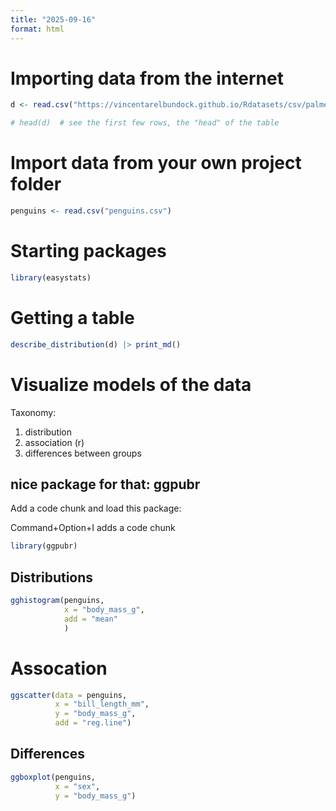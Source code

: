```yaml
---
title: "2025-09-16"
format: html
---
```



# Importing data from the internet

```r
d <- read.csv("https://vincentarelbundock.github.io/Rdatasets/csv/palmerpenguins/penguins.csv")

# head(d)  # see the first few rows, the "head" of the table
```


# Import data from your own project folder


```r
penguins <- read.csv("penguins.csv")
```



# Starting packages

```r
library(easystats)
```


# Getting a table

```r
describe_distribution(d) |> print_md()
```


# Visualize models of the data


Taxonomy:

1. distribution
2. association (r)
3. differences between groups



## nice package for that: ggpubr

Add a code chunk and load this package:

Command+Option+I adds a code chunk
```r
library(ggpubr)
```


## Distributions

```r
gghistogram(penguins, 
            x = "body_mass_g",
            add = "mean"
            )

```

# Assocation

```r
ggscatter(data = penguins, 
          x = "bill_length_mm",
          y = "body_mass_g",
          add = "reg.line")
```


## Differences

```r
ggboxplot(penguins, 
          x = "sex",
          y = "body_mass_g")
```



